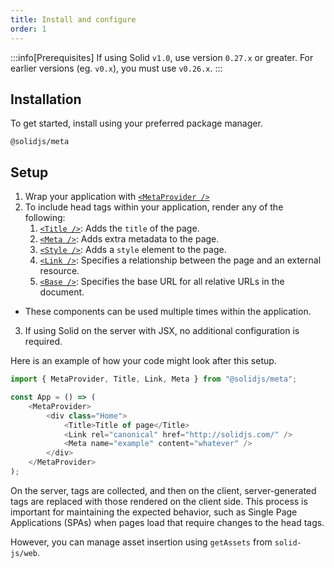```yaml
---
title: Install and configure
order: 1
---
```


:::info[Prerequisites]
If using Solid `v1.0`, use version `0.27.x` or greater.
For earlier versions (eg. `v0.x`), you must use `v0.26.x`.
:::

## Installation

To get started, install using your preferred package manager.

```package-install
@solidjs/meta
```

## Setup

1. Wrap your application with [`<MetaProvider />`](/solid-meta/reference/meta/metaprovider)
2. To include head tags within your application, render any of the following:
    1. [`<Title />`](/solid-meta/reference/meta/title): Adds the `title` of the page.
    2. [`<Meta />`](/solid-meta/reference/meta/meta): Adds extra metadata to the page.
    3. [`<Style />`](/solid-meta/reference/meta/style): Adds a `style` element to the page.
    4. [`<Link />`](/solid-meta/reference/meta/link): Specifies a relationship between the page and an external resource.
    5. [`<Base />`](/solid-meta/reference/meta/base): Specifies the base URL for all relative URLs in the document.
- These components can be used multiple times within the application.
3.  If using Solid on the server with JSX, no additional configuration is required.

Here is an example of how your code might look after this setup.
```js
import { MetaProvider, Title, Link, Meta } from "@solidjs/meta";

const App = () => (
	<MetaProvider>
		<div class="Home">
			<Title>Title of page</Title>
			<Link rel="canonical" href="http://solidjs.com/" />
			<Meta name="example" content="whatever" />
		</div>
	</MetaProvider>
);
```
On the server, tags are collected, and then on the client, server-generated tags are replaced with those rendered on the client side.
This process is important for maintaining the expected behavior, such as Single Page Applications (SPAs) when pages load that require changes to the head tags.

However, you can manage asset insertion using `getAssets` from `solid-js/web`.
